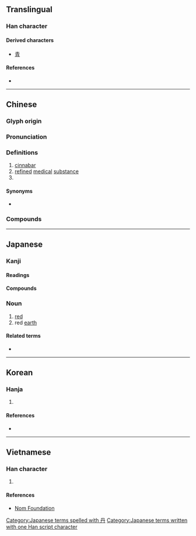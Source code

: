 {{also|丼|开}}
{{character info/new}}
<!-- may be replaced by zh-forms -->
==Translingual==

===Han character===
{{Han char|rn=3|rad=丶|as=03|sn=4|four=77440|canj=BY|ids=⿻冂亠}}

====Derived characters====
* [[青]] <!-- See etymology -->

====References====
* {{Han ref|kx=0080.160|dkj=00099|dj=0162.220|hdz=10044.010|uh=4E39|ud=20025|bh=A4A6|bd=42150}}

----

==Chinese==
{{zh-forms}}

===Glyph origin===
{{Han etym}}

===Pronunciation===
{{zh-pron
|m=dān
|c=daan1
|h=pfs=tân
|md=dăng
|mn=tan
|mn-t=dang1/duan1
|mn-t_note=dang1 - literary; duan1 - vernacular (limited, e.g. {{zh-l|*牡丹}})
|w=1te
|mc=y
|oc=y
|cat=n,pn
}}

===Definitions===
{{zh-hanzi}}

# [[cinnabar]]
# [[refined]] [[medical]] [[substance]]
# {{surname|lang=zh}}

====Synonyms====
* {{zh-l|朱砂|cinnabar}}

===Compounds===
{{zh-der|仙丹|丹心|丹毒|蘇丹|不丹|丹麥|定坤丹|靈寶護心丹|牡丹|丹田|紅毛丹|丹鳳眼|內丹|丹曦|丹荑|丹詔|內丹功|丹誠不泯|丹葩|丹闕|丹青|丹徒布衣|九還丹|丹霞|丹佛|丹雘|丹陛|丹書鐵券|丹忱|丹訣|丹砂|丹皮|丹鳳城|丹珠爾|丹參|丹青手|丹款|外丹功|丹頂鶴|妙手丹青|外丹|八卦丹|丹甑|丹溜|不丹王國|丹麥王國|丹麥人|仁丹|丹麥語|丹黃|丹禁|丹脣啟秀|壽丹|丹心碧血|丹青妙手|丹方|丹頭|丹楹刻桷|丹楓|丹干|丹墀|巴丹半島|丹書|山丹|丹砂井|丹氣|丹麥學派|九轉金丹|丹誠相許|一寸丹心|丹客|好丹非素|丹誠|丹鼎|丹丘|丹鳥|丹房|九轉丹|丹鉛|丹桂|丹霄|大丹狗|一片丹心|丹書鐵契|丹灶|丹魄|丹旐|丹脣|丹藥|丹輪|丹經|契丹|丹臺|丹衷|丹筆|丹穴|萬靈丹|浮翠流丹|碧血丹心|氯丹|施丹傅粉|書丹|朱丹|燕丹|秋牡丹|松葉牡丹|煉丹|視丹如綠|渥丹|牡丹花|眉橫丹鳳|白牡丹|煉丹術|牡丹亭|牡丹江|水丹|燒丹鍊汞|楓丹白露|燕太子丹|鉛丹|赤血丹心|陰丹士林|蔻丹|還丹|馬纓丹|靈丹|青丹|阿巴丹|靈丹妙藥|鍊丹|野牡丹|金丹|陰丹布|靈丹聖藥|鹿特丹}}

----

==Japanese==

===Kanji===
{{ja-kanji|grade=c|rs=丶03}}

====Readings====
{{ja-readings
|goon=たん
|kanon=たん
|kun=あか-, に-
}}

====Compounds====
{{der5|lang=ja|{{ja-r|丹桂|たんけい}}: {{vern|golden osmanthus}} (''[[Osmanthus fragrans]]'')
|{{ja-r|丹花|たんか}}
|{{ja-r|丹砂|たんしゃ}}
|{{ja-r|丹朱|たんしゅ}}
|{{ja-r|丹色|に.いろ}}
|{{ja-r|丹精|たんせい}}, {{ja-r|丹誠|たんせい}}
|{{ja-r|丹青|たんせい}}
|{{ja-r|丹前|たんぜん}}
|{{ja-r|丹頂|たんちょう}}
|{{ja-r|丹田|たんでん}}
|{{ja-r|丹毒|たんどく}}
|{{ja-r|丹念|たんねん}}
|{{ja-r|丹碧|たんぺき}}
}}

===Noun===
{{ja-noun|に}}

# [[red]]
# red [[earth]]

====Related terms====
* {{ja-r|丹塗り|にぬり}}

[[Category:Japanese terms spelled with 丹]]
[[Category:Japanese terms written with one Han script character]]

----

==Korean==

===Hanja===
{{ko-hanja|hangeul=[[단]], [[란]] (난)|rv=dan, ran (nan)|mr=tan, ran (nan)|eumhun=[[붉을]], [[정성스러울]]|ehrv=bulgeun, jeongseongsureoul|ehmr=pulgǔn, jǒngsǒngsǔrǒul|ehy=}}

# {{defn|lang=ko|sort=丶03}}

====References====
* {{Hanja ref|nav=8788}}

----

==Vietnamese==

===Han character===
{{vi-hantu|[[đam]], [[đan]], [[đơn]]|rs=丶03}}

# {{defn|lang=vi|sort=丶03}}

====References====
* [http://nomfoundation.org/common/nom_details.php?codepoint=4e39 Nom Foundation]